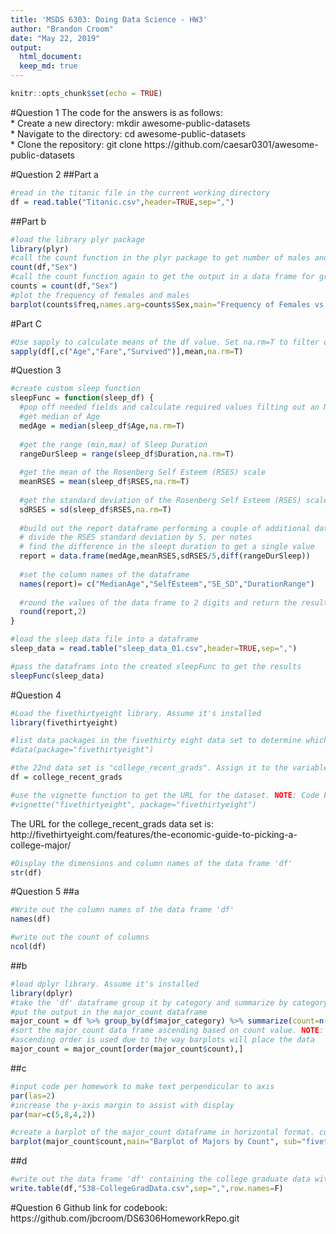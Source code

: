 ---
title: 'MSDS 6303: Doing Data Science - HW3'
author: "Brandon Croom"
date: "May 22, 2019"
output: 
  html_document:
  keep_md: true
---

```{r setup, include=FALSE}
knitr::opts_chunk$set(echo = TRUE)
```
#Question 1
The code for the answers is as follows:  
* Create a new directory: mkdir awesome-public-datasets   
* Navigate to the directory: cd awesome-public-datasets    
* Clone the repository: git clone https://github.com/caesar0301/awesome-public-datasets  

#Question 2
##Part a
```{r}
#read in the titanic file in the current working directory
df = read.table("Titanic.csv",header=TRUE,sep=",")
```
##Part b
```{r}
#load the library plyr package
library(plyr)
#call the count function in the plyr package to get number of males and females in the data set and display the results
count(df,"Sex")
#call the count function again to get the output in a data frame for graphing
counts = count(df,"Sex")
#plot the frequency of females and males
barplot(counts$freq,names.arg=counts$Sex,main="Frequency of Females vs. Males", xlab="Sex",ylab="Frequency")
```

#Part C
```{r}
#Use sapply to calculate means of the df value. Set na.rm=T to filter out the NAs in the data. 
sapply(df[,c("Age","Fare","Survived")],mean,na.rm=T)
```

#Question 3
```{r}
#create custom sleep function
sleepFunc = function(sleep_df) {
  #pop off needed fields and calculate required values filting out an NA values
  #get median of Age
  medAge = median(sleep_df$Age,na.rm=T)
  
  #get the range (min,max) of Sleep Duration
  rangeDurSleep = range(sleep_df$Duration,na.rm=T)
  
  #get the mean of the Rosenberg Self Esteem (RSES) scale
  meanRSES = mean(sleep_df$RSES,na.rm=T)
  
  #get the standard deviation of the Rosenberg Self Esteem (RSES) scale
  sdRSES = sd(sleep_df$RSES,na.rm=T)
  
  #build out the report dataframe performing a couple of additional data modifications:
  # divide the RSES standard deviation by 5, per notes
  # find the difference in the sleept duration to get a single value
  report = data.frame(medAge,meanRSES,sdRSES/5,diff(rangeDurSleep))
  
  #set the column names of the dataframe
  names(report)= c("MedianAge","SelfEsteem","SE_SD","DurationRange")
  
  #round the values of the data frame to 2 digits and return the result
  round(report,2)
}

#load the sleep data file into a dataframe
sleep_data = read.table("sleep_data_01.csv",header=TRUE,sep=",")

#pass the dataframs into the created sleepFunc to get the results
sleepFunc(sleep_data)
```

#Question 4
```{r}
#Load the fivethirtyeight library. Assume it's installed
library(fivethirtyeight)

#list data packages in the fivethirty eight data set to determine which dataset is the 22nd. NOTE: Code below is commented out to prevent a massive output
#data(package="fivethirtyeight")

#the 22nd data set is "college_recent_grads". Assign it to the variable df
df = college_recent_grads

#use the vignette function to get the URL for the dataset. NOTE: Code below is commented out to prevent a massive output
#vignette("fivethirtyeight", package="fivethirtyeight")
```
The URL for the college_recent_grads data set is:
http://fivethirtyeight.com/features/the-economic-guide-to-picking-a-college-major/

```{r}
#Display the dimensions and column names of the data frame 'df'
str(df)
```

#Question 5
##a
```{r}
#Write out the column names of the data frame 'df'
names(df)

#write out the count of columns
ncol(df)
```

##b
```{r}
#load dplyr library. Assume it's installed
library(dplyr)
#take the 'df' dataframe group it by category and summarize by category count
#put the output in the major_count dataframe
major_count = df %>% group_by(df$major_category) %>% summarize(count=n())
#sort the major_count data frame ascending based on count value. NOTE:
#ascending order is used due to the way barplots will place the data
major_count = major_count[order(major_count$count),]
```

##c
```{r}
#input code per homework to make text perpendicular to axis
par(las=2)
#increase the y-axis margin to assist with display
par(mar=c(5,8,4,2))

#create a barplot of the major_count dataframe in horizontal format. color the barplot red and make it horizontal
barplot(major_count$count,main="Barplot of Majors by Count", sub="fivethirtyeight college_recent_grads dataset", xlab="Major Count", horiz=T,names.arg=major_count$`df$major_category`,cex.names=0.5,col=c("red"))
```

##d
```{r}
#write out the data frame 'df' containing the college graduate data with no row numbers. NOTE: file will write out to current working directory
write.table(df,"538-CollegeGradData.csv",sep=",",row.names=F)
```

#Question 6
Github link for codebook:
https://github.com/jbcroom/DS6306HomeworkRepo.git
